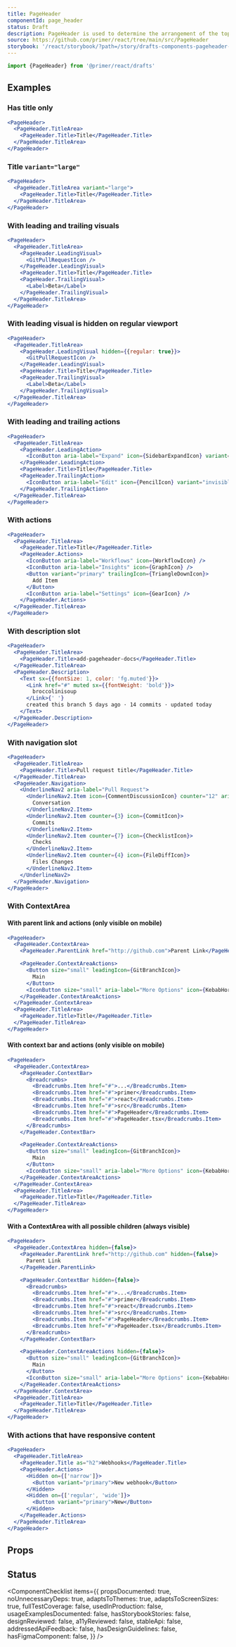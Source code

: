 ```yaml
---
title: PageHeader
componentId: page_header
status: Draft
description: PageHeader is used to determine the arrangement of the top-level headings and how elements adopt to different viewports.
source: https://github.com/primer/react/tree/main/src/PageHeader
storybook: '/react/storybook/?path=/story/drafts-components-pageheader--playground'
---
```



```js
import {PageHeader} from '@primer/react/drafts'
```

## Examples

### Has title only

```jsx live drafts
<PageHeader>
  <PageHeader.TitleArea>
    <PageHeader.Title>Title</PageHeader.Title>
  </PageHeader.TitleArea>
</PageHeader>
```

### Title `variant="large"`

```jsx live drafts
<PageHeader>
  <PageHeader.TitleArea variant="large">
    <PageHeader.Title>Title</PageHeader.Title>
  </PageHeader.TitleArea>
</PageHeader>
```

### With leading and trailing visuals

```jsx live drafts
<PageHeader>
  <PageHeader.TitleArea>
    <PageHeader.LeadingVisual>
      <GitPullRequestIcon />
    </PageHeader.LeadingVisual>
    <PageHeader.Title>Title</PageHeader.Title>
    <PageHeader.TrailingVisual>
      <Label>Beta</Label>
    </PageHeader.TrailingVisual>
  </PageHeader.TitleArea>
</PageHeader>
```

### With leading visual is hidden on regular viewport

```jsx live drafts
<PageHeader>
  <PageHeader.TitleArea>
    <PageHeader.LeadingVisual hidden={{regular: true}}>
      <GitPullRequestIcon />
    </PageHeader.LeadingVisual>
    <PageHeader.Title>Title</PageHeader.Title>
    <PageHeader.TrailingVisual>
      <Label>Beta</Label>
    </PageHeader.TrailingVisual>
  </PageHeader.TitleArea>
</PageHeader>
```

### With leading and trailing actions

```jsx live drafts
<PageHeader>
  <PageHeader.TitleArea>
    <PageHeader.LeadingAction>
      <IconButton aria-label="Expand" icon={SidebarExpandIcon} variant="invisible" />
    </PageHeader.LeadingAction>
    <PageHeader.Title>Title</PageHeader.Title>
    <PageHeader.TrailingAction>
      <IconButton aria-label="Edit" icon={PencilIcon} variant="invisible" />
    </PageHeader.TrailingAction>
  </PageHeader.TitleArea>
</PageHeader>
```

### With actions

```jsx live drafts
<PageHeader>
  <PageHeader.TitleArea>
    <PageHeader.Title>Title</PageHeader.Title>
    <PageHeader.Actions>
      <IconButton aria-label="Workflows" icon={WorkflowIcon} />
      <IconButton aria-label="Insights" icon={GraphIcon} />
      <Button variant="primary" trailingIcon={TriangleDownIcon}>
        Add Item
      </Button>
      <IconButton aria-label="Settings" icon={GearIcon} />
    </PageHeader.Actions>
  </PageHeader.TitleArea>
</PageHeader>
```

### With description slot

```jsx live drafts
<PageHeader>
  <PageHeader.TitleArea>
    <PageHeader.Title>add-pageheader-docs</PageHeader.Title>
  </PageHeader.TitleArea>
  <PageHeader.Description>
    <Text sx={{fontSize: 1, color: 'fg.muted'}}>
      <Link href="#" muted sx={{fontWeight: 'bold'}}>
        broccolinisoup
      </Link>{' '}
      created this branch 5 days ago · 14 commits · updated today
    </Text>
  </PageHeader.Description>
</PageHeader>
```

### With navigation slot

```jsx live drafts
<PageHeader>
  <PageHeader.TitleArea>
    <PageHeader.Title>Pull request title</PageHeader.Title>
  </PageHeader.TitleArea>
  <PageHeader.Navigation>
    <UnderlineNav2 aria-label="Pull Request">
      <UnderlineNav2.Item icon={CommentDiscussionIcon} counter="12" aria-current="page">
        Conversation
      </UnderlineNav2.Item>
      <UnderlineNav2.Item counter={3} icon={CommitIcon}>
        Commits
      </UnderlineNav2.Item>
      <UnderlineNav2.Item counter={7} icon={ChecklistIcon}>
        Checks
      </UnderlineNav2.Item>
      <UnderlineNav2.Item counter={4} icon={FileDiffIcon}>
        Files Changes
      </UnderlineNav2.Item>
    </UnderlineNav2>
  </PageHeader.Navigation>
</PageHeader>
```

### With ContextArea

#### With parent link and actions (only visible on mobile)

```jsx live drafts
<PageHeader>
  <PageHeader.ContextArea>
    <PageHeader.ParentLink href="http://github.com">Parent Link</PageHeader.ParentLink>

    <PageHeader.ContextAreaActions>
      <Button size="small" leadingIcon={GitBranchIcon}>
        Main
      </Button>
      <IconButton size="small" aria-label="More Options" icon={KebabHorizontalIcon} />
    </PageHeader.ContextAreaActions>
  </PageHeader.ContextArea>
  <PageHeader.TitleArea>
    <PageHeader.Title>Title</PageHeader.Title>
  </PageHeader.TitleArea>
</PageHeader>
```

#### With context bar and actions (only visible on mobile)

```jsx live drafts
<PageHeader>
  <PageHeader.ContextArea>
    <PageHeader.ContextBar>
      <Breadcrumbs>
        <Breadcrumbs.Item href="#">...</Breadcrumbs.Item>
        <Breadcrumbs.Item href="#">primer</Breadcrumbs.Item>
        <Breadcrumbs.Item href="#">react</Breadcrumbs.Item>
        <Breadcrumbs.Item href="#">src</Breadcrumbs.Item>
        <Breadcrumbs.Item href="#">PageHeader</Breadcrumbs.Item>
        <Breadcrumbs.Item href="#">PageHeader.tsx</Breadcrumbs.Item>
      </Breadcrumbs>
    </PageHeader.ContextBar>

    <PageHeader.ContextAreaActions>
      <Button size="small" leadingIcon={GitBranchIcon}>
        Main
      </Button>
      <IconButton size="small" aria-label="More Options" icon={KebabHorizontalIcon} />
    </PageHeader.ContextAreaActions>
  </PageHeader.ContextArea>
  <PageHeader.TitleArea>
    <PageHeader.Title>Title</PageHeader.Title>
  </PageHeader.TitleArea>
</PageHeader>
```

#### With a ContextArea with all possible children (always visible)

```jsx live drafts
<PageHeader>
  <PageHeader.ContextArea hidden={false}>
    <PageHeader.ParentLink href="http://github.com" hidden={false}>
      Parent Link
    </PageHeader.ParentLink>

    <PageHeader.ContextBar hidden={false}>
      <Breadcrumbs>
        <Breadcrumbs.Item href="#">...</Breadcrumbs.Item>
        <Breadcrumbs.Item href="#">primer</Breadcrumbs.Item>
        <Breadcrumbs.Item href="#">react</Breadcrumbs.Item>
        <Breadcrumbs.Item href="#">src</Breadcrumbs.Item>
        <Breadcrumbs.Item href="#">PageHeader</Breadcrumbs.Item>
        <Breadcrumbs.Item href="#">PageHeader.tsx</Breadcrumbs.Item>
      </Breadcrumbs>
    </PageHeader.ContextBar>

    <PageHeader.ContextAreaActions hidden={false}>
      <Button size="small" leadingIcon={GitBranchIcon}>
        Main
      </Button>
      <IconButton size="small" aria-label="More Options" icon={KebabHorizontalIcon} />
    </PageHeader.ContextAreaActions>
  </PageHeader.ContextArea>
  <PageHeader.TitleArea>
    <PageHeader.Title>Title</PageHeader.Title>
  </PageHeader.TitleArea>
</PageHeader>
```

### With actions that have responsive content

```jsx live drafts
<PageHeader>
  <PageHeader.TitleArea>
    <PageHeader.Title as="h2">Webhooks</PageHeader.Title>
    <PageHeader.Actions>
      <Hidden on={['narrow']}>
        <Button variant="primary">New webhook</Button>
      </Hidden>
      <Hidden on={['regular', 'wide']}>
        <Button variant="primary">New</Button>
      </Hidden>
    </PageHeader.Actions>
  </PageHeader.TitleArea>
</PageHeader>
```

## Props

<ComponentProps data={data} />


## Status

<ComponentChecklist
  items={{
    propsDocumented: true,
    noUnnecessaryDeps: true,
    adaptsToThemes: true,
    adaptsToScreenSizes: true,
    fullTestCoverage: false,
    usedInProduction: false,
    usageExamplesDocumented: false,
    hasStorybookStories: false,
    designReviewed: false,
    a11yReviewed: false,
    stableApi: false,
    addressedApiFeedback: false,
    hasDesignGuidelines: false,
    hasFigmaComponent: false,
  }}
/>
